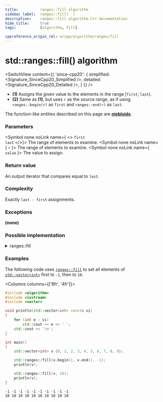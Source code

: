 ```yaml
---
title:			ranges::fill algorithm
sidebar_label:	ranges::fill(  )
description:	ranges::fill algorithm C++ documentation
hide_title:		true
tags:			[algorithm, fill]

cppreference_origin_rel: w/cpp/algorithm/ranges/fill
---
```



<!----------------- Codes ---------------------->


# std::ranges::fill() algorithm

<SwitchView content={{
	'since-cpp20': {
		simplified:	<Signature_SinceCpp20_Simplified />,
		detailed:	<Signature_SinceCpp20_Detailed />,
	}
}} />

- **(1)** Assigns the given value to the elements in the range [`first`; `last`).
- **(2)** Same as **(1)**, but uses `r` as the source range, as if using `ranges::begin(r)` as `first` and `ranges::end(r)` as `last`.

The function-like entities described on this page are [**niebloids**](#).

### Parameters

<SymbolTable>

  <Symbol none noLink name={ <> <code>first</code> <br/> <code>last</code> </>}>
    The range of elements to examine.
  </Symbol>
  <Symbol none noLink name={ <code>r</code> }>
    The range of elements to examine.
  </Symbol>
  <Symbol none noLink name={ <code>value</code> }>
    The value to assign.
  </Symbol>

</SymbolTable>

### Return value

An output iterator that compares equal to `last`.

### Complexity

Exactly `last - first` assignments.

### Exceptions

**(none)**

### Possible implementation

<details>
<summary>ranges::fill</summary>

```cpp
struct fill_fn
{
    template<class T, std::output_iterator<const T&> O, std::sentinel_for<O> S>
    constexpr O operator()(O first, S last, const T& value) const
    {
        while (first != last)
            *first++ = value;

        return first;
    }

    template<class T, ranges::output_range<const T&> R>
    constexpr ranges::borrowed_iterator_t<R> operator()(R&& r, const T& value) const
    {
        return (*this)(ranges::begin(r), ranges::end(r), value);
    }
};

inline constexpr fill_fn fill;
```

</details>

### Examples

The following code uses [`ranges::fill`](#) to set all elements of [`std::vector<int>`](/docs/std/containers/arrays/vector) first to `-1`, then to `10`.

<Columns columns={['8fr', '4fr']}>
<div>

```cpp title='Main.cpp' showLineNumbers
#include <algorithm>
#include <iostream>
#include <vector>

void println(std::vector<int> const& vi)
{
    for (int e : vi)
        std::cout << e << ' ';
    std::cout << '\n';
}

int main()
{
    std::vector<int> v {0, 1, 2, 3, 4, 5, 6, 7, 8, 9};

    std::ranges::fill(v.begin(), v.end(), -1);
    println(v);

    std::ranges::fill(v, 10);
    println(v);
}
```

</div>
<div>

```plaintext title="Output"
-1 -1 -1 -1 -1 -1 -1 -1 -1 -1
10 10 10 10 10 10 10 10 10 10
```

</div>
</Columns>
